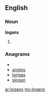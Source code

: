 ==English==

===Noun===
'''logans'''

# {{plural of|[[logan]]}}

===Anagrams===
* {{alphagram|aglnos}}
* [[anglos#English|anglos]]
* [[longas#English|longas]]
* [[slogan#English|slogan]]

[[ar:logans]]
[[my:logans]]